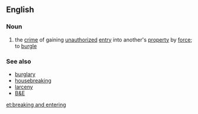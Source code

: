 ==English==
===Noun===
{{wikipedia}}
{{en-noun|sg=[[breaking]] and [[entering]]|-}}
# the [[crime]] of gaining [[unauthorized]] [[entry]] into another's [[property]] by [[force]]; to [[burgle]]
===See also===
*[[burglary]]
*[[housebreaking]]
*[[larceny]]
*[[B&E]]

[[et:breaking and entering]]
